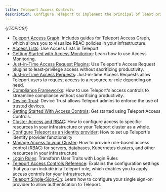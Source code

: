 ```yaml
---
title: Teleport Access Controls
description: Configure Teleport to implement the principal of least privilege in your infrastructure.
---
```


{/*TOPICS*/}

- [Teleport Access Graph](access-controls/access-graph.mdx): Includes guides for Teleport Access Graph, which allows you to visualize RBAC policies in your infrastructure.
- [Access Lists](access-controls/access-lists.mdx): Use Access Lists in Teleport
- [Getting Started with Access Monitoring](access-controls/access-monitoring.mdx): Learn how to use Access Monitoring.
- [Just-in-Time Access Request Plugins](access-controls/access-request-plugins.mdx): Use Teleport's Access Request plugins to least-privilege access without sacrificing productivity.
- [Just-in-Time Access Requests](access-controls/access-requests.mdx): Just-in-time Access Requests allow Teleport users to request access to a resource or role depending on need.
- [Compliance Frameworks](access-controls/compliance-frameworks.mdx): How to use Teleport's access controls to streamline compliance without sacrificing productivity.
- [Device Trust](access-controls/device-trust.mdx): Device Trust allows Teleport admins to enforce the use of trusted devices.
- [Getting Started With Access Controls](access-controls/getting-started.mdx): Get started using Teleport Access Controls.
- [Cluster Access and RBAC](access-controls/guides.mdx): How to configure access to specific resources in your infrastructure or your Teleport cluster as a whole.
- [Configure Teleport as an identity provider](access-controls/idps.mdx): How to set up Teleport's identity provider functionality
- [Manage Access to your Cluster](access-controls/introduction.mdx): How to provide role-based access control (RBAC) for servers, databases, Kubernetes clusters, and other resources in your infrastructure
- [Login Rules](access-controls/login-rules.mdx): Transform User Traits with Login Rules
- [Teleport Access Controls Reference](access-controls/reference.mdx): Explains the configuration settings that you can include in a Teleport role, which enables you to apply access controls for your infrastructure.
- [Teleport Single-Sign-On](access-controls/sso.mdx): Learn how to configure your single sign-on provider to allow authentication to Teleport.
